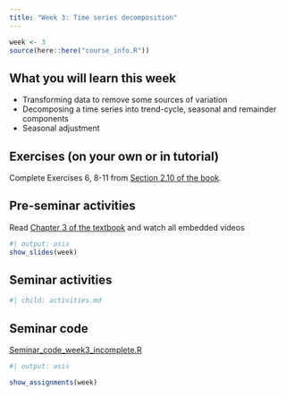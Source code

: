 ```yaml
---
title: "Week 3: Time series decomposition"
---
```


```r
week <- 3
source(here::here("course_info.R"))
```

## What you will learn this week

* Transforming data to remove some sources of variation
* Decomposing a time series into trend-cycle, seasonal and remainder components
* Seasonal adjustment

## Exercises (on your own or in tutorial)

Complete Exercises 6, 8-11 from [Section 2.10 of the book](https://otexts.com/fpp3/graphics-exercises.html).


## Pre-seminar activities

Read [Chapter 3 of the textbook](https://otexts.com/fpp3/decomposition.html) and watch all embedded videos

```r
#| output: asis
show_slides(week)
```

## Seminar activities

```r
#| child: activities.md
```


## Seminar code

::: {.callout appearance="minimal"}
<i class="bi bi-download"></i> [Seminar_code_week3_incomplete.R](Seminar_code_week3_incomplete){download="Seminar_code_week3_incomplete"}
:::



```r
#| output: asis

show_assignments(week)
```

